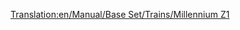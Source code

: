 [[Translation:en/Manual/Base Set/Trains/Millennium Z1]]
{{ru/Поезда|Image=[[File:en/Millenniumz1.png]]
|Name=Millennium Z1
|Cost=£ 70312 (3515600 р.)
|Speed=336 км/ч (210 миль/ч)
|Weight=170 т (171,5 т)
|Power=10000 л.с. (7353 кВт)
|Annual=£ 3374 (168700 р.)
|Designed=2005
|Lifespan=20
|Capacity=25 пасс.
|Description=Имеет сдвоенные секции, подходит для высоконагруженных пассажирских маршрутов. Также отлично выглядит вкупе со стеком монорельсовых пассажирских вагонов. Если поезд слишком длинный, скажем, более 8 вагонов, для того чтобы достичь максимальной скорости на ровной местности, придётся использовать четыре секции вместо двух.

|Real-life=Millennium Z1 напоминает немецкий [http://ru.wikipedia.org/wiki/%D0%A8%D0%B0%D0%BD%D1%85%D0%B0%D0%B9%D1%81%D0%BA%D0%B8%D0%B9_%D0%BC%D0%B0%D0%B3%D0%BB%D0%B5%D0%B2 Тransrapid] - высокоскоростной гибрид монорельс/маглев, в основном предназначенный для пассажирских перевозок. Когда [[en/Archive/OpenTTD/Transport Tycoon Deluxe]] появился в 1995 году, Transrapid только разрабатывали. Он был воплощён в коммерческом проекте, пусть и в ограниченном виде, в конце 2004, примерно в то же время, когда становится доступным в игре.

}}